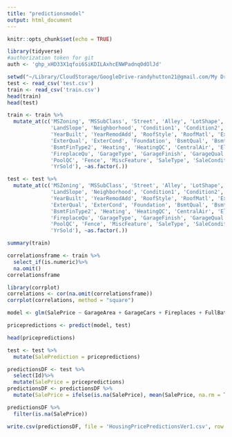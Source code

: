 ```yaml
---
title: "predictionsmodel"
output: html_document
---
```


```r
knitr::opts_chunk$set(echo = TRUE)
```

```r
library(tidyverse)
#authorization token for git
auth <- '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'
```

```r
setwd("~/Library/CloudStorage/GoogleDrive-randyhutton21@gmail.com/My Drive/Kaggle/Test/kagglehousing/kagglehousing")
test <- read_csv('test.csv')
train <- read_csv('train.csv')
head(train)
head(test)
```

```r
train <- train %>%
  mutate_at(c('MSZoning', 'MSSubClass', 'Street', 'Alley', 'LotShape', 'LandContour', 'Utilities', 'LotConfig',
              'LandSlope', 'Neighborhood', 'Condition1', 'Condition2', 'BldgType', 'HouseStyle', 'PoolQC', 'Fence', 'MiscFeature', 'SaleType', 'SaleCondition','OverallQual', 'OverallCond', 
              'YearBuilt', 'YearRemodAdd', 'RoofStyle', 'RoofMatl', 'Exterior1st', 'Exterior2nd', 'MasVnrType', 
              'ExterQual', 'ExterCond', 'Foundation', 'BsmtQual', 'BsmtCond', 'BsmtExposure', 'BsmtFinType1',
              'BsmtFinType2', 'Heating', 'HeatingQC', 'CentralAir', 'Electrical', 'KitchenQual', 'Functional', 
              'FireplaceQu', 'GarageType', 'GarageFinish', 'GarageQual', 'GarageCond', 'PavedDrive',
              'PoolQC', 'Fence', 'MiscFeature', 'SaleType', 'SaleCondition', 'GarageYrBlt', 'MoSold', 
              'YrSold'), ~as.factor(.))

test <- test %>%
  mutate_at(c('MSZoning', 'MSSubClass', 'Street', 'Alley', 'LotShape', 'LandContour', 'Utilities', 'LotConfig',
              'LandSlope', 'Neighborhood', 'Condition1', 'Condition2', 'BldgType', 'HouseStyle', 'PoolQC', 'Fence', 'MiscFeature', 'SaleType', 'SaleCondition','OverallQual', 'OverallCond', 
              'YearBuilt', 'YearRemodAdd', 'RoofStyle', 'RoofMatl', 'Exterior1st', 'Exterior2nd', 'MasVnrType', 
              'ExterQual', 'ExterCond', 'Foundation', 'BsmtQual', 'BsmtCond', 'BsmtExposure', 'BsmtFinType1',
              'BsmtFinType2', 'Heating', 'HeatingQC', 'CentralAir', 'Electrical', 'KitchenQual', 'Functional', 
              'FireplaceQu', 'GarageType', 'GarageFinish', 'GarageQual', 'GarageCond', 'PavedDrive',
              'PoolQC', 'Fence', 'MiscFeature', 'SaleType', 'SaleCondition', 'GarageYrBlt', 'MoSold', 
              'YrSold'), ~as.factor(.))
```

```r
summary(train)
```

```r
correlationsframe <- train %>%
  select_if(is.numeric)%>%
  na.omit()
correlationsframe
```

```r
library(corrplot)
correlations <- cor(na.omit(correlationsframe))
corrplot(correlations, method = "square")
```

```r
model <- glm(SalePrice ~ GarageArea + GarageCars + Fireplaces + FullBath + GrLivArea + TotalBsmtSF + `1stFlrSF` + BsmtFinSF1, data = train)

pricepredictions <- predict(model, test)
```

```r
head(pricepredictions)
```

```r
test <- test %>%
  mutate(SalePrediction = pricepredictions)
```

```r
predictionsDF <- test %>%
  select(Id)%>%
  mutate(SalePrice = pricepredictions)
predictionsDF <- predictionsDF %>%
  mutate(SalePrice = ifelse(is.na(SalePrice), mean(SalePrice, na.rm = TRUE), SalePrice))
```

```r
predictionsDF %>%
  filter(is.na(SalePrice))
```

```r
write.csv(predictionsDF, file = 'HousingPricePredictionsVer1.csv', row.names = FALSE)
```


